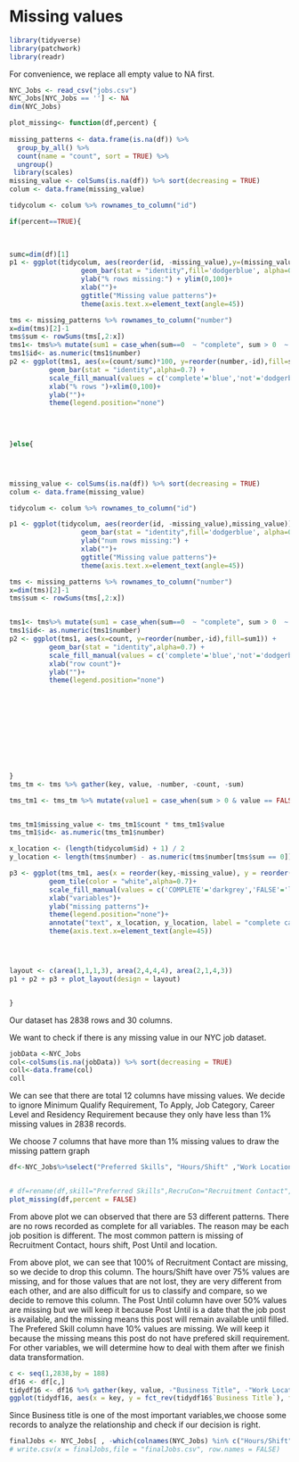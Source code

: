 # Missing values
```r
library(tidyverse)
library(patchwork)
library(readr)
```
For convenience, we replace all empty value to NA first.
```r
NYC_Jobs <- read_csv("jobs.csv")
NYC_Jobs[NYC_Jobs == ''] <- NA
dim(NYC_Jobs)
```



```r
plot_missing<- function(df,percent) {
  
missing_patterns <- data.frame(is.na(df)) %>%
  group_by_all() %>%
  count(name = "count", sort = TRUE) %>%
  ungroup() 
 library(scales)
missing_value <- colSums(is.na(df)) %>% sort(decreasing = TRUE)
colum <- data.frame(missing_value)

tidycolum <- colum %>% rownames_to_column("id")

if(percent==TRUE){
  
  

sumc=dim(df)[1]
p1 <- ggplot(tidycolum, aes(reorder(id, -missing_value),y=(missing_value/sumc)*100))+
                  geom_bar(stat = "identity",fill='dodgerblue', alpha=0.7) + 
                  ylab("% rows missing:") + ylim(0,100)+
                  xlab("")+
                  ggtitle("Missing value patterns")+
                  theme(axis.text.x=element_text(angle=45))

tms <- missing_patterns %>% rownames_to_column("number")
x=dim(tms)[2]-1
tms$sum <- rowSums(tms[,2:x])
tms1<- tms%>% mutate(sum1 = case_when(sum==0  ~ "complete", sum > 0  ~ "not"))
tms1$id<- as.numeric(tms1$number)
p2 <- ggplot(tms1, aes(x=(count/sumc)*100, y=reorder(number,-id),fill=sum1)) + 
          geom_bar(stat = "identity",alpha=0.7) + 
          scale_fill_manual(values = c('complete'='blue','not'='dodgerblue'))+
          xlab("% rows ")+xlim(0,100)+
          ylab("")+
          theme(legend.position="none")
          

  
  
}else{




missing_value <- colSums(is.na(df)) %>% sort(decreasing = TRUE)
colum <- data.frame(missing_value)

tidycolum <- colum %>% rownames_to_column("id")

p1 <- ggplot(tidycolum, aes(reorder(id, -missing_value),missing_value))+
                  geom_bar(stat = "identity",fill='dodgerblue', alpha=0.7) + 
                  ylab("num rows missing:") + 
                  xlab("")+
                  ggtitle("Missing value patterns")+
                  theme(axis.text.x=element_text(angle=45))

tms <- missing_patterns %>% rownames_to_column("number")
x=dim(tms)[2]-1
tms$sum <- rowSums(tms[,2:x])


tms1<- tms%>% mutate(sum1 = case_when(sum==0  ~ "complete", sum > 0  ~ "not"))
tms1$id<- as.numeric(tms1$number)
p2 <- ggplot(tms1, aes(x=count, y=reorder(number,-id),fill=sum1)) + 
          geom_bar(stat = "identity",alpha=0.7) + 
          scale_fill_manual(values = c('complete'='blue','not'='dodgerblue'))+
          xlab("row count")+
          ylab("")+
          theme(legend.position="none")
          








 
  
}
tms_tm <- tms %>% gather(key, value, -number, -count, -sum)

tms_tm1 <- tms_tm %>% mutate(value1 = case_when(sum > 0 & value == FALSE ~ "FALSE", sum > 0 & value == TRUE ~ "TRUE", sum == 0 ~ "COMPLETE"))


tms_tm1$missing_value <- tms_tm1$count * tms_tm1$value
tms_tm1$id<- as.numeric(tms_tm1$number)

x_location <- (length(tidycolum$id) + 1) / 2
y_location <- length(tms$number) - as.numeric(tms$number[tms$sum == 0]) + 1

p3 <- ggplot(tms_tm1, aes(x = reorder(key,-missing_value), y = reorder(number,-id), fill = value1)) + 
          geom_tile(color = "white",alpha=0.7)+ 
          scale_fill_manual(values = c('COMPLETE'='darkgrey','FALSE'='lightgrey','TRUE'='mediumpurple'))+
          xlab("variables")+
          ylab("missing patterns")+
          theme(legend.position="none")+
          annotate("text", x_location, y_location, label = "complete cases")+ 
          theme(axis.text.x=element_text(angle=45))




layout <- c(area(1,1,1,3), area(2,4,4,4), area(2,1,4,3))
p1 + p2 + p3 + plot_layout(design = layout) 


}

```
Our dataset has 2838 rows and 30 columns.

We want to check if there is any missing value in our NYC job dataset.
```r
jobData <-NYC_Jobs
col<-colSums(is.na(jobData)) %>% sort(decreasing = TRUE)
coll<-data.frame(col)
coll
```
We can see that there are total 12 columns have missing values. We decide to ignore Minimum Qualify Requirement, To Apply, Job Category, Career Level and Residency Requirement because they only have less than 1% missing values in 2838 records.


We choose 7 columns that have more than 1% missing values to draw the missing pattern graph

```r
df<-NYC_Jobs%>%select("Preferred Skills", "Hours/Shift" ,"Work Location 1","Business Title","Post Until", "Full-Time/Part-Time indicator")


# df=rename(df,skill="Preferred Skills",RecruCon="Recruitment Contact", Info="Additional Information", hours="Hours/Shift",loc="Work Location 1",title="Business Title",FTPT="Full-Time/Part-Time indicator")
plot_missing(df,percent = FALSE)

```
From above plot we can observed that there are 53 different patterns. There are no rows recorded as complete for all variables. The reason may be each job position is different. The most common pattern is missing of Recruitment Contact, hours shift, Post Until and location.

From above plot, we can see that 100% of Recruitment Contact are missing, so we decide to drop this column.
The hours/Shift have over 75% values are missing, and for those values that are not lost, they are very different from each other, and are also difficult for us to classify and compare, so we decide to remove this column.
The Post Until column have over 50% values are missing but we will keep it because Post Until is a date that the job post is available, and the missing means this post will remain available until filled.
The Prefered Skill column have 10% values are missing. We will keep it because the missing means this post do not have prefered skill requirement.
For other variables, we will determine how to deal with them after we finish data transformation.


```r
c <- seq(1,2838,by = 188)
df16 <- df[c,]
tidydf16 <- df16 %>% gather(key, value, -"Business Title", -"Work Location 1", -"Full-Time/Part-Time indicator") %>% mutate(missing = ifelse(is.na(value), "yes", "no"))
ggplot(tidydf16, aes(x = key, y = fct_rev(tidydf16$`Business Title`), fill = missing )) + geom_tile(color = "white") + scale_fill_viridis_d() + theme_bw()+ylab('Business Title')+xlab("") 

```

Since Business title is one of the most important variables,we choose some records to analyze the relationship and check if our decision is right.

```r
finalJobs <- NYC_Jobs[ , -which(colnames(NYC_Jobs) %in% c("Hours/Shift" ,"Work Location 1"))]
# write.csv(x = finalJobs,file = "finalJobs.csv", row.names = FALSE)
```

